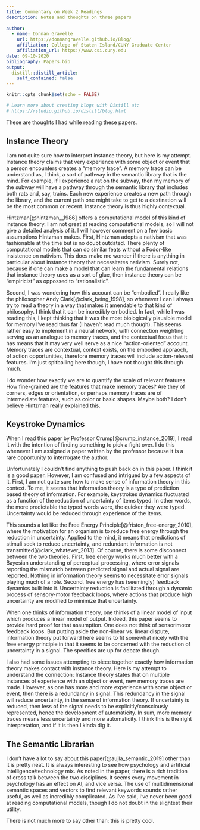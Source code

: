 ```yaml
---
title: Commentary on Week 2 Readings
description: Notes and thoughts on three papers
  
author:
  - name: Donnan Gravelle 
    url: https://donnangravelle.github.io/Blog/
    affiliation: College of Staten Island/CUNY Graduate Center
    affiliation_url: https://www.csi.cuny.edu
date: 09-10-2020
bibliography: Papers.bib
output:
  distill::distill_article:
    self_contained: false
---
```


```r
knitr::opts_chunk$set(echo = FALSE)

# Learn more about creating blogs with Distill at:
# https://rstudio.github.io/distill/blog.html

```
These are thoughts I had while reading these papers.

## Instance Theory

I am not quite sure how to interpret instance theory, but here is my attempt. Instance theory claims that very experience with some object or event that a person encounters creates a "memory trace". A memory trace can be understand as, I think, a sort of pathway in the semantic library that is the mind. For example, if I experience a rat on the subway, then my memory of the subway will have a pathway through the semantic library that includes both rats and, say, trains. Each new experience creates a new path through the library, and the current path one might take to get to a destination will be the most common or recent. Instance theory is thus highly contextual. 

Hintzman[@hintzman__1986] offers a computational model of this kind of instance theory. I am not great at reading computational models, so I will not give a detailed analysis of it. I will however comment on a few basic assumptions Hintzman makes. First, Hintzman adopts a nativism that was fashionable at the time but is no doubt outdated. There plenty of computational models that can do similar feats without a Fodor-like insistence on nativism. This does make me wonder if there is anything in particular about instance theory that necessitates nativism. Surely not, because if one can make a model that can learn the fundamental relations that instance theory uses as a sort of glue, then instance theory can be "empiricist" as oppossed to "rationalistic". 

Second, I was wondering how this account can be "embodied". I really like the philosopher Andy Clark[@clark_being_1998], so whenever I can I always try to read a theory in a way that makes it amendable to that kind of philosophy. I think that it can be incredibly embodied. In fact, while I was reading this, I kept thinking that it was the most biologically plausible model for memory I've read thus far (I haven't read much though). This seems rather easy to implement in a neural network, with connection weighting serving as an analogue to memory traces, and the contextual focus that it has means that it may very well serve as a nice "action-oriented" account. Memory traces are contextual, context exists, on the embodied appraoch, of action opportunities, therefore memory traces will include action-relevant features. I'm just spitballing here though, I have not thought this through much. 

I do wonder how exactly we are to quantify the scale of relevant features. How fine-grained are the features that make memory traces? Are they of corners, edges or orientation, or perhaps memory traces are of intermediate features, such as color or basic shapes. Maybe both? I don't believe Hintzman really explained this.

## Keystroke Dynamics

When I read this paper by Professor Crump[@crump_instance_2019], I read it with the intention of finding something to pick a fight over. I do this whenever I am assigned a paper written by the professor because it is a rare opportunity to interrogate the author. 

Unfortunately I couldn't find anything to push back on in this paper. I think it is a good paper. However, I am confused and intrigued by a few aspects of it. First, I am not quite sure how to make sense of information theory in this context. To me, it seems that information theory is a type of prediction based theory of information. For example, keystrokes dynamics fluctuated as a function of the reduction of uncertainty of items typed. In other words, the more predictable the typed words were, the quicker they were typed. Uncertainty would be reduced through experience of the items. 

This sounds a lot like the Free Energy Principle[@friston_free-energy_2010], where the motivation for an organism is to reduce free energy through the reduction in uncertainty. Applied to the mind, it means that predictions of stimuli seek to reduce uncertainty, and redundant information is not transmitted[@clark_whatever_2013]. Of course, there is some disconnect between the two theories. First, free energy works much better with a Bayesian understanding of perceptual processing, where error signals reporting the mismatch between predicted signal and actual signal are reported. Nothing in information theory seems to necessitate error signals playing much of a role. Second, free energy has (seemingly) feedback dynamics built into it. Uncertainty reduction is facilitated through a dynamic process of sensory-motor feedback loops, where actions that produce high uncertainty are modified to minimize that uncertainty. 

When one thinks of information theory, one thinks of a linear model of input which produces a linear model of output. Indeed, this paper seems to provide hard proof for that assumption. One does not think of sensorimotor feedback loops. But putting aside the non-linear vs. linear dispute, information theory put forward here seems to fit somewhat nicely with the free energy principle in that it seems to be concerned with the reduction of uncertainty in a signal. The specifics are up for debate though. 

I also had some issues attempting to piece together exactly how information theory makes contact with instance theory. Here is my attempt to understand the connection: Instance theory states that on multiple instances of experience with an object or event, new memory traces are made. However, as one has more and more experience with some object or event, then there is a redundancy in signal. This redundancy in the signal will reduce uncertainty, in the sense of information theory. If uncertainty is reduced, then less of the signal needs to be explicitly/consciously represented, hence the development of automaticity. In sum, more memory traces means less uncertainty and more automaticity. I think this is the right interpretation, and if it is then I kinda dig it.

## The Semantic Librarian

I don't have a lot to say about this paper[@aujla_semantic_2019] other than it is pretty neat. It is always interesting to see how psychology and artificial intelligence/technology mix. As noted in the paper, there is a rich tradition of cross talk between the two disciplines. It seems every movement in psychology has an effect on AI, and vice versa. The use of multidimensional semantic spaces and vectors to find relevant keywords sounds rather useful, as well as incredibly complicated. As I've said, I've never been good at reading computational models, though I do not doubt in the slightest their utility. 

There is not much more to say other than: this is pretty cool. 


